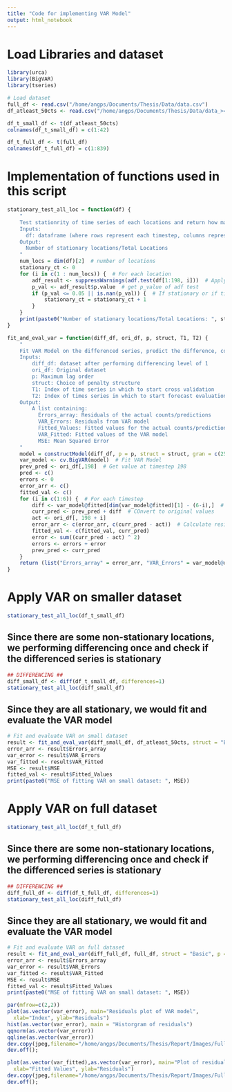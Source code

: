```yaml
---
title: "Code for implementing VAR Model"
output: html_notebook
---
```


# Load Libraries and dataset
```r
library(urca)
library(BigVAR)
library(tseries)

# Load dataset
full_df <- read.csv("/home/angps/Documents/Thesis/Data/data.csv")
df_atleast_50cts <- read.csv("/home/angps/Documents/Thesis/Data/data_>=50cts.csv")

df_t_small_df <- t(df_atleast_50cts)
colnames(df_t_small_df) = c(1:42)

df_t_full_df <- t(full_df)
colnames(df_t_full_df) = c(1:839)
```

# Implementation of functions used in this script
```r
stationary_test_all_loc = function(df) {
    "
    Test stationrity of time series of each locations and return how many locations with stationary time series.
    Inputs:
      df: dataframe (where rows represent each timestep, columns represent individual location)
    Output:
      Number of stationary locations/Total Locations
    "
    num_locs = dim(df)[2]  # number of locations
    stationary_ct <- 0
    for (i in c(1 : num_locs)) {  # For each location
        adf_result <- suppressWarnings(adf.test(df[1:198, i]))  # Apply adf test first 198 values as training set has 198 values
        p_val <- adf_result$p.value  # get p_value of adf test
        if (p_val <= 0.05 || is.nan(p_val)) {  # If stationary or if time series is all 0
            stationary_ct = stationary_ct + 1
        }
    }
    print(paste0("Number of stationary locations/Total Locations: ", stationary_ct, " / " , num_locs))
}

fit_and_eval_var = function(diff_df, ori_df, p, struct, T1, T2) {
    "
    Fit VAR Model on the differenced series, predict the difference, convert it to original counts and evaluate MSE
    Inputs: 
        diff_df: dataset after performing differencing level of 1
        ori_df: Original dataset
        p: Maximum lag order
        struct: Choice of penalty structure
        T1: Index of time series in which to start cross validation
        T2: Index of times series in which to start forecast evaluation
    Output:
        A list containing:
          Errors_array: Residuals of the actual counts/predictions
          VAR_Errors: Residuals from VAR model
          Fitted_Values: Fitted values for the actual counts/predictions
          VAR_Fitted: Fitted values of the VAR model
          MSE: Mean Squared Error
    "
    model = constructModel(diff_df, p = p, struct = struct, gran = c(25,10), T1 = T1, T2 = T2)
    var_model <- cv.BigVAR(model)  # Fit VAR Model
    prev_pred <- ori_df[,198]  # Get value at timestep 198 
    pred <- c()
    errors <- 0
    error_arr <- c()
    fitted_val <- c()
    for (i in c(1:6)) {  # For each timestep
        diff <- var_model@fitted[dim(var_model@fitted)[1] - (6-i),]  # Get predicted difference
        curr_pred <- prev_pred + diff  # COnvert to original values
        act <- ori_df[, 198 + i]
        error_arr <- c(error_arr, c(curr_pred - act))  # Calculate residuals
        fitted_val <- c(fitted_val, curr_pred)
        error <- sum((curr_pred - act) ^ 2)
        errors <- errors + error
        prev_pred <- curr_pred
    }
    return (list("Errors_array" = error_arr, "VAR_Errors" = var_model@resids, "Fitted_Values" = fitted_val, "VAR_Fitted" = var_model@fitted, "MSE" = errors/6))
}

```

# Apply VAR on smaller dataset 

```r
stationary_test_all_loc(df_t_small_df)
```

## Since there are some non-stationary locations, we performing differencing once and check if the differenced series is stationary
```r
## DIFFERENCING ##
diff_small_df <- diff(df_t_small_df, differences=1)
stationary_test_all_loc(diff_small_df)
```

## Since they are all stationary, we would fit and evaluate the VAR model
```r
# Fit and evaluate VAR on small dataset
result <- fit_and_eval_var(diff_small_df, df_atleast_50cts, struct = "Basic", p = 9, T1 = 156, T2 = 198)
error_arr <- result$Errors_array
var_error <- result$VAR_Errors
var_fitted <- result$VAR_Fitted
MSE <- result$MSE
fitted_val <- result$Fitted_Values
print(paste0("MSE of fitting VAR on small dataset: ", MSE))
```




# Apply VAR on full dataset 

```r
stationary_test_all_loc(df_t_full_df)
```
## Since there are some non-stationary locations, we performing differencing once and check if the differenced series is stationary
```r
## DIFFERENCING ##
diff_full_df <- diff(df_t_full_df, differences=1)
stationary_test_all_loc(diff_full_df)
```
## Since they are all stationary, we would fit and evaluate the VAR model
```r
# Fit and evaluate VAR on full dataset
result <- fit_and_eval_var(diff_full_df, full_df, struct = "Basic", p = 9, T1 = 156, T2 = 198)
error_arr <- result$Errors_array
var_error <- result$VAR_Errors
var_fitted <- result$VAR_Fitted
MSE <- result$MSE
fitted_val <- result$Fitted_Values
print(paste0("MSE of fitting VAR on small dataset: ", MSE))
```

```r
par(mfrow=c(2,2))
plot(as.vector(var_error), main="Residuals plot of VAR model", 
  xlab="Index", ylab="Residuals")
hist(as.vector(var_error), main = "Historgram of residuals")
qqnorm(as.vector(var_error))
qqline(as.vector(var_error))
dev.copy(jpeg,filename="/home/angps/Documents/Thesis/Report/Images/Full_VAR_diff_resids.jpg");
dev.off();
```

```r
plot(as.vector(var_fitted),as.vector(var_error), main="Plot of residuals against fitted values", 
  xlab="Fitted Values", ylab="Residuals")
dev.copy(jpeg,filename="/home/angps/Documents/Thesis/Report/Images/Full_VAR_diff_resids_vs_values.jpg");
dev.off();
```


